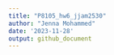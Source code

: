 ```yaml
---
title: "P8105_hw6_jjam2530"
author: "Jenna Mohammed"
date: '2023-11-28'
output: github_document
---
```


